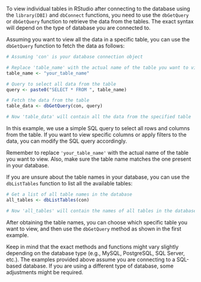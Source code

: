 To view individual tables in RStudio after connecting to the database using the `library(DBI)` and `dbConnect` functions, you need to use the `dbGetQuery` or `dbGetQuery` function to retrieve the data from the tables. The exact syntax will depend on the type of database you are connected to.

Assuming you want to view all the data in a specific table, you can use the `dbGetQuery` function to fetch the data as follows:

``` r
# Assuming 'con' is your database connection object

# Replace 'table_name' with the actual name of the table you want to view
table_name <- "your_table_name"

# Query to select all data from the table
query <- paste0("SELECT * FROM ", table_name)

# Fetch the data from the table
table_data <- dbGetQuery(con, query)

# Now 'table_data' will contain all the data from the specified table
```

In this example, we use a simple SQL query to select all rows and columns from the table. If you want to view specific columns or apply filters to the data, you can modify the SQL query accordingly.

Remember to replace `'your_table_name'` with the actual name of the table you want to view. Also, make sure the table name matches the one present in your database.

If you are unsure about the table names in your database, you can use the `dbListTables` function to list all the available tables:

``` r
# Get a list of all table names in the database
all_tables <- dbListTables(con)

# Now 'all_tables' will contain the names of all tables in the database
```

After obtaining the table names, you can choose which specific table you want to view, and then use the `dbGetQuery` method as shown in the first example.

Keep in mind that the exact methods and functions might vary slightly depending on the database type (e.g., MySQL, PostgreSQL, SQL Server, etc.). The examples provided above assume you are connecting to a SQL-based database. If you are using a different type of database, some adjustments might be required.
